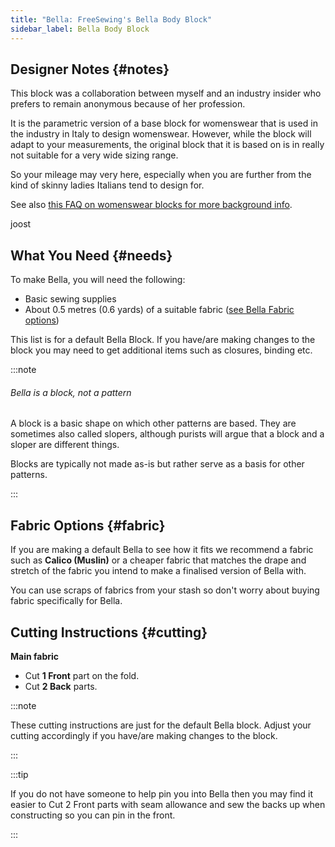 ```yaml
---
title: "Bella: FreeSewing's Bella Body Block"
sidebar_label: Bella Body Block
---
```


<DesignInfo design="bella" />

## Designer Notes {#notes}

This block was a collaboration between myself and an industry insider who prefers to remain anonymous because of her profession.

It is the parametric version of a base block for womenswear that is used in the industry in Italy to design womenswear.
However, while the block will adapt to your measurements, the original block that it is based on is in really not suitable for a very wide sizing range.

So your mileage may very here, especially when you are further from the kind of skinny ladies Italians tend to design for.

See also [this FAQ on womenswear blocks for more background info](/docs/about/faq/womenswear-blocks).

joost

## What You Need {#needs}

To make Bella, you will need the following:

- Basic sewing supplies
- About 0.5 metres (0.6 yards) of a suitable fabric ([see Bella Fabric options](#fabric))

This list is for a default Bella Block. If you have/are making changes to the block you may need to get additional items such as closures, binding etc.

:::note

###### Bella is a block, not a pattern

A block is a basic shape on which other patterns are based.
They are sometimes also called slopers, although purists will argue that a block and a sloper are different things.

Blocks are typically not made as-is but rather serve as a basis for other patterns.

:::

## Fabric Options {#fabric}

If you are making a default Bella to see how it fits we recommend a fabric such as **Calico (Muslin)** or a cheaper fabric that matches the drape and stretch of the fabric you intend to make a finalised version of Bella with.

You can use scraps of fabrics from your stash so don't worry about buying fabric specifically for Bella.

## Cutting Instructions {#cutting}

**Main fabric**

- Cut **1 Front** part on the fold.
- Cut **2 Back** parts.

:::note

These cutting instructions are just for the default Bella block. Adjust your cutting accordingly if you have/are making changes to the block.

:::

:::tip

If you do not have someone to help pin you into Bella then you may find it easier to Cut 2 Front parts with seam allowance and sew the backs up when constructing so you can pin in the front.

:::
